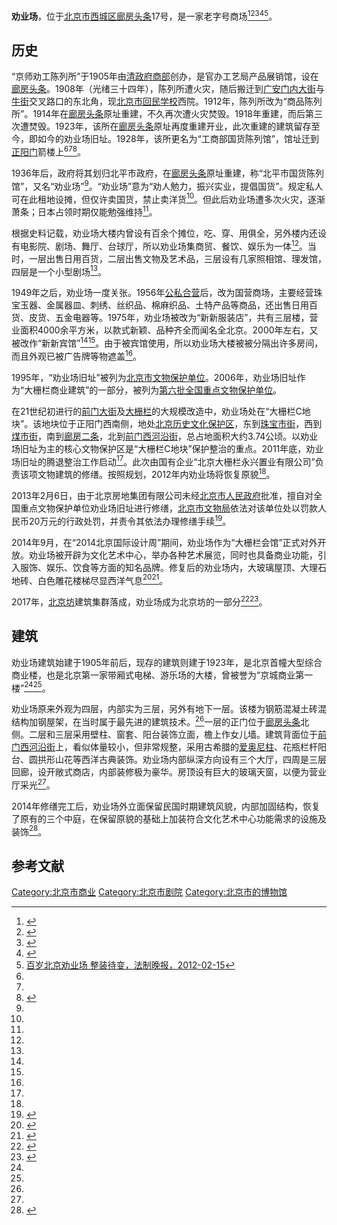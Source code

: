 {{文物保护单位
| 级别 = 全国
| 图片 = 北京劝业场旧址 2021-09-03.jpg
| 名称 = 大栅栏商业建筑
| 子项 =劝业场旧址
| 编号 = 6-883
| 分类 = 近现代重要史迹及代表性建筑
| 时代 = [[清|清]]至[[中華民國|民国]]
| 所在 = [[北京市|北京市]][[西城区|西城区]]
| 登录 = 2006年
| Cat = 北京全国重点文物保护单位
}}

'''劝业场'''，位于[[北京市|北京市]][[西城区|西城区]][[廊房头条|廊房头条]]17号，是一家老字号商场<ref name=ifeng>{{Cite web |url=http://news.ifeng.com/mainland/detail_2011_12/05/11095422_0.shtml |title=北京百年劝业场将重现，凤凰网，2011年12月05日 |accessdate=2013年9月18日 |archive-date=2011年12月7日 |archive-url=https://web.archive.org/web/20111207174151/http://news.ifeng.com/mainland/detail_2011_12/05/11095422_0.shtml |dead-url=no }}</ref><ref name=jhw>{{Cite web |url=http://epaper.jinghua.cn/html/2012-05/19/content_790788.htm |title=北京劝业场年底恢复原貌，京华网，2012-05-19 |accessdate=2013-09-18 |archive-date=2015-05-10 |archive-url=https://web.archive.org/web/20150510033638/http://epaper.jinghua.cn/html/2012-05/19/content_790788.htm |dead-url=no }}</ref><ref name=xhw>{{Cite web |url=http://www.bj.xinhuanet.com/bjpd_sdwm/2010-07/13/content_20324826.htm |title=老北京劝业场筹划原貌重张，新华网，2010-07-13 |accessdate=2011-08-07 |archive-date=2012-05-10 |archive-url=https://web.archive.org/web/20120510112357/http://www.bj.xinhuanet.com/bjpd_sdwm/2010-07/13/content_20324826.htm |dead-url=no }}</ref><ref name=sina>{{Cite web |url=http://bj.house.sina.com.cn/biz/news/2010-07-14/083115260.html |title=北京劝业场有望重新开张，新浪，2010年07月14日 |accessdate=2013-09-18 |archive-date=2011-09-20 |archive-url=https://web.archive.org/web/20110920121315/http://bj.house.sina.com.cn/biz/news/2010-07-14/083115260.html |dead-url=no }}</ref><ref name=fzwb>[http://www.fawan.com.cn/html/2012-02/15/content_352506.htm 百岁北京劝业场 整装待变，法制晚报，2012-02-15]{{dead link|date=2017年11月 |bot=InternetArchiveBot |fix-attempted=yes }}</ref>。

== 历史 ==
“京师劝工陈列所”于1905年由[[清政府|清政府]][[農工商部|商部]]创办，是官办工艺局产品展销馆，设在[[廊房头条|廊房头条]]。1908年（光绪三十四年），陈列所遭火灾，随后搬迁到[[广安门内大街|广安门内大街]]与[[牛街|牛街]]交叉路口的东北角，现[[北京市回民学校|北京市回民学校]]西院。1912年，陈列所改为“商品陈列所”。1914年在[[廊房头条|廊房头条]]原址重建，不久再次遭火灾焚毁。1918年重建，而后第三次遭焚毁。1923年，该所在[[廊房头条|廊房头条]]原址再度重建开业，此次重建的建筑留存至今，即如今的劝业场旧址。1928年，该所更名为“工商部国货陈列馆”，馆址迁到[[正阳门|正阳门]]箭楼上<ref name=fzwb/><ref name=xhw/><ref name=qlw>{{Cite web |url=http://beijing.qianlong.com/3825/2012/02/15/3042@7703889.htm |title=大栅栏劝业场年内恢复原貌，千龙网，2012-02-15 |access-date=2013-09-18 |archive-url=https://web.archive.org/web/20141006080648/http://beijing.qianlong.com/3825/2012/02/15/3042@7703889.htm |archive-date=2014-10-06 |dead-url=yes }}</ref>。

1936年后，政府将其划归北平市政府，在[[廊房头条|廊房头条]]原址重建，称“北平市国货陈列馆”，又名“劝业场”<ref name=fzwb/>。“劝业场”意为“劝人勉力，振兴实业，提倡国货”。规定私人可在此租地设摊，但仅许卖国货，禁止卖洋货<ref name=sina/>。但此后劝业场遭多次火灾，逐渐萧条；日本占领时期仅能勉强维持<ref name=fzwb/>。

根据史料记载，劝业场大楼内曾设有百余个摊位，吃、穿、用俱全，另外楼内还设有电影院、剧场、舞厅、台球厅，所以劝业场集商贸、餐饮、娱乐为一体<ref name=xhw/>。当时，一层出售日用百货，二层出售文物及艺术品，三层设有几家照相馆、理发馆，四层是一个小型剧场<ref name=ifeng/>。

1949年之后，劝业场一度关张。1956年[[公私合营|公私合营]]后，改为国营商场，主要经营珠宝玉器、金属器皿、刺绣、丝织品、棉麻织品、土特产品等商品，还出售日用百货、皮货、五金电器等。1975年，劝业场被改为“新新服装店”，共有三层楼，营业面积4000余平方米，以款式新颖、品种齐全而闻名全北京。2000年左右，又被改作“新新宾馆”<ref name=sina/><ref name=ifeng/>。由于被宾馆使用，所以劝业场大楼被被分隔出许多房间，而且外观已被广告牌等物遮盖<ref name=jhw/>。

1995年，“劝业场旧址”被列为[[北京市文物保护单位|北京市文物保护单位]]。2006年，劝业场旧址作为“大栅栏商业建筑”的一部分，被列为[[第六批全国重点文物保护单位|第六批全国重点文物保护单位]]。

在21世纪初进行的[[前门大街|前门大街]]及[[大栅栏|大栅栏]]的大规模改造中，劝业场处在“大栅栏C地块”。该地块位于正阳门西南侧，地处[[北京历史文化保护区|北京历史文化保护区]]，东到[[珠宝市街|珠宝市街]]，西到[[煤市街|煤市街]]，南到[[廊房二条|廊房二条]]，北到[[前门西河沿街|前门西河沿街]]，总占地面积大约3.74公顷。以劝业场旧址为主的核心文物保护区是“大栅栏C地块”保护整治的重点。2011年底，劝业场旧址的腾退整治工作启动<ref name=jhw/>。此次由国有企业“北京大栅栏永兴置业有限公司”负责该项文物建筑的修缮。按照规划，2012年内劝业场将恢复原貌<ref name=qlw/>。

2013年2月6日，由于北京房地集团有限公司未经[[北京市人民政府|北京市人民政府]]批准，擅自对全国重点文物保护单位劝业场旧址进行修缮，[[北京市文物局|北京市文物局]]依法对该单位处以罚款人民币20万元的行政处罚，并责令其依法办理修缮手续<ref>{{Cite web |url=http://www.bjww.gov.cn/2013/12-13/1386903080031.html |title=北京市文物局2013年一季度文博事业大事记，北京文博，2013-12-13 |accessdate=2015-04-26 |archive-date=2016-08-01 |archive-url=https://web.archive.org/web/20160801042300/http://bjww.gov.cn/2013/12-13/1386903080031.html |dead-url=no }}</ref>。

2014年9月，在“2014北京国际设计周”期间，劝业场作为“大栅栏会馆”正式对外开放。劝业场被开辟为文化艺术中心，举办各种艺术展览，同时也具备商业功能，引入服饰、娱乐、饮食等方面的知名品牌。修复后的劝业场内，大玻璃屋顶、大理石地砖、白色雕花楼梯尽显西洋气息<ref>{{Cite web |url=http://money.163.com/14/0929/14/A7AM4RUQ00254TI5.html |title=700多年金融老街“重生”：老北京劝业场全新亮相，网易，2014-09-29 |access-date=2014-09-30 |archive-url=https://web.archive.org/web/20141006074943/http://money.163.com/14/0929/14/A7AM4RUQ00254TI5.html |archive-date=2014-10-06 |dead-url=yes }}</ref><ref>{{Cite web |url=http://bj.people.com.cn/n/2014/0919/c82840-22364375.html |title=百年劝业场成“大栅栏会馆” 西城区发布大栅栏新规划，人民网，2014-09-19 |accessdate=2014-09-30 |archive-date=2014-10-06 |archive-url=https://web.archive.org/web/20141006102245/http://bj.people.com.cn/n/2014/0919/c82840-22364375.html |dead-url=no }}</ref>。

2017年，[[北京坊|北京坊]]建筑集群落成，劝业场成为北京坊的一部分<ref>{{Cite web |url = http://www.bj.xinhuanet.com/bjyw/2017-01/17/c_1120325244.htm |title = 北京坊：打造北京文化新地标 |author =  |date = 2017-01-17 |website = 新华网 |language = zh |accessdate =  |quote =  |archive-url = https://web.archive.org/web/20171107012013/http://www.bj.xinhuanet.com/bjyw/2017-01/17/c_1120325244.htm |archive-date = 2017-11-07 |dead-url = yes }}</ref><ref>{{cite web |url = http://www.sohu.com/a/196098599_211987 |title = 大栅栏历史文化名城保护提升探索与实践展 |author =  |date = 2017-10-03 |website = 搜狐 |language = zh |accessdate =  |quote =  |archive-date = 2017-11-07 |archive-url = https://web.archive.org/web/20171107003748/http://www.sohu.com/a/196098599_211987 |dead-url = no }}</ref>。

==建筑==
劝业场建筑始建于1905年前后，现存的建筑则建于1923年，是北京首幢大型综合商业楼，也是北京第一家带厢式电梯、游乐场的大楼，曾被誉为“京城商业第一楼”<ref name=fzwb/><ref name=xhw/>。

劝业场原来外观为四层，内部实为三层，另外有地下一层。该楼为钢筋混凝土砖混结构加钢屋架，在当时属于最先进的建筑技术。<ref name=fzwb/>一层的正门位于[[廊房头条|廊房头条]]北侧。二层和三层采用壁柱、窗套、阳台装饰立面，檐上作女儿墙。建筑背面位于[[前门西河沿街|前门西河沿街]]上，看似体量较小，但非常规整，采用古希腊的[[爱奥尼柱式|爱奥尼柱]]、花瓶栏杆阳台、圆拱形山花等西洋古典装饰。劝业场内部纵深方向设有三个大厅，四周是三层回廊，设开敞式商店，内部装修极为豪华。房顶设有巨大的玻璃天窗，以便为营业厅采光<ref name=xhw/>。

2014年修缮完工后，劝业场外立面保留民国时期建筑风貌，内部加固结构，恢复了原有的三个中庭，在保留原貌的基础上加装符合文化艺术中心功能需求的设施及装饰<ref name=chuancheng>{{Cite web |url=http://bjrb.bjd.com.cn/html/2013-11/18/content_126083.htm |title=传承老街历史韵味 展现胡同现代魅力，北京日报，2013-11-18 |accessdate=2014-09-30 |archive-date=2014-10-06 |archive-url=https://web.archive.org/web/20141006131629/http://bjrb.bjd.com.cn/html/2013-11/18/content_126083.htm |dead-url=no }}</ref>。

==参考文献==
{{reflist}}

{{北京全国重点文物保护单位}}
{{老北京城}}
[[Category:北京市商业|Category:北京市商业]]
[[Category:北京市剧院|Category:北京市剧院]]
[[Category:北京市的博物馆|Category:北京市的博物馆]]